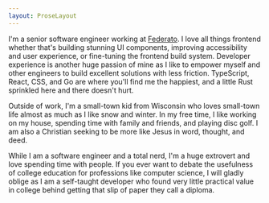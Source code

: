 ```yaml
---
layout: ProseLayout
---
```


I'm a senior software engineer working at [Federato](https://federato.ai). I
love all things frontend whether that's building stunning UI components,
improving accessibility and user experience, or fine-tuning the frontend build
system. Developer experience is another huge passion of mine as I like to
empower myself and other engineers to build excellent solutions with less
friction. TypeScript, React, CSS, and Go are where you'll find me the happiest,
and a little Rust sprinkled here and there doesn't hurt.

Outside of work, I'm a small-town kid from Wisconsin who loves small-town life
almost as much as I like snow and winter. In my free time, I like working on my
house, spending time with family and friends, and playing disc golf. I am also a
Christian seeking to be more like Jesus in word, thought, and deed.

While I am a software engineer and a total nerd, I'm a huge extrovert and love
spending time with people. If you ever want to debate the usefulness of college
education for professions like computer science, I will gladly oblige as I am a
self-taught developer who found very little practical value in college behind
getting that slip of paper they call a diploma.
